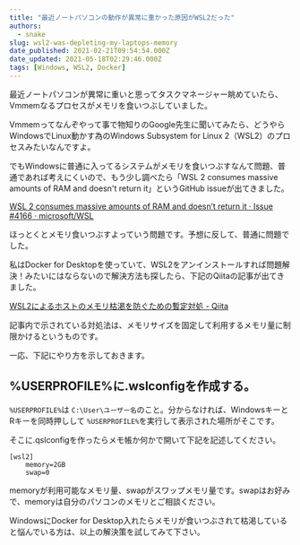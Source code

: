 ```yaml
---
title: "最近ノートパソコンの動作が異常に重かった原因がWSL2だった"
authors:
  - snake
slug: wsl2-was-depleting-my-laptops-memory
date_published: 2021-02-21T09:54:54.000Z
date_updated: 2021-05-18T02:29:46.000Z
tags: [Windows, WSL2, Docker]
---
```


最近ノートパソコンが異常に重いと思ってタスクマネージャー眺めていたら、Vmmemなるプロセスがメモリを食いつぶしていました。

Vmmemってなんぞやって事で物知りのGoogle先生に聞いてみたら、どうやらWindowsでLinux動かす為のWindows Subsystem for Linux 2（WSL2）のプロセスみたいなんですよ。

でもWindowsに普通に入ってるシステムがメモリを食いつぶすなんて問題、普通であれば考えにくいので、もう少し調べたら「WSL 2 consumes massive amounts of RAM and doesn't return it」というGitHub issueが出てきました。

[WSL 2 consumes massive amounts of RAM and doesn’t return it · Issue #4166 · microsoft/WSL](https://github.com/microsoft/WSL/issues/4166)

ほっとくとメモリ食いつぶすよっていう問題です。予想に反して、普通に問題でした。

私はDocker for Desktopを使っていて、WSL2をアンインストールすれば問題解決！みたいにはならないので解決方法も探したら、下記のQiitaの記事が出てきました。

[WSL2によるホストのメモリ枯渇を防ぐための暫定対処 - Qiita](https://qiita.com/yoichiwo7/items/e3e13b6fe2f32c4c6120)

記事内で示されている対処法は、メモリサイズを固定して利用するメモリ量に制限かけるというものです。

一応、下記にやり方を示しておきます。

## %USERPROFILE%に.wslconfigを作成する。

`%USERPROFILE%`は `C:\User\ユーザー名`のこと。分からなければ、WindowsキーとRキーを同時押しして `%USERPROFILE%`を実行して表示された場所がそこです。

そこに.qslconfigを作ったらメモ帳か何かで開いて下記を記述してください。

```
[wsl2]
    memory=2GB
    swap=0
```

memoryが利用可能なメモリ量、swapがスワップメモリ量です。swapはお好みで、memoryは自分のパソコンのメモリとご相談ください。

WindowsにDocker for Desktop入れたらメモリが食いつぶされて枯渇していると悩んでいる方は、以上の解決策を試してみて下さい。
